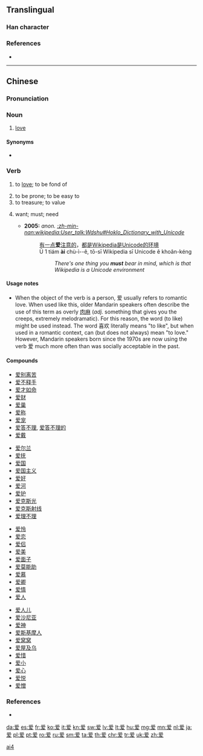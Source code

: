 {{also|愛}}
==Translingual==
{{stroke order|strokes=10}}

{{Han simp|愛|f=心|t=一}}

===Han character===
{{Han char|rn=87|rad=爪|as=06|sn=10|canj=月月大水 (BBKE)|ids=⿳[[⺤]][[冖]][[友]]}}

===References===
* {{Han ref|kx=0689.091|hdz=32033.110|uh=7231|ud=29233}}

----

==Chinese==
{{zh-hanzi-box|[[爱]]|[[愛]]}}

===Pronunciation===
{{zh-pron
|m=ài
|c=ngoi3,oi3
|h=poj=[[òi]] (oi<sup>3</sup>)|gd=oi<sup>5</sup>|hpy=oi4
|mc=影咍一开蟹去烏代
|mn=ài
|w=2e
|ma=y
|cat=v,n
}}

===Noun===
{{zh-noun}}

# [[love]]

====Synonyms====
* {{zh-l|爱情}}

===Verb===
{{zh-verb}}

# to [[love]]; to be fond of
#: {{zh-usex|你 爱 他 吗？||Do you '''love''' him?|link=yes}}
#: {{zh-usex|他 爱 说话。|He '''likes''' to talk.|link=yes}}
#: {{zh-usex|我 不 爱 吃 猪肉。|I don't '''like''' to eat pork.|link=yes}}
# to be prone; to be easy to
# to treasure; to value
# {{cx|Min Nan|lang=zh|sort=ài}} want; must; need
#* '''2005:''' ''anon.'' ''[[:zh-min-nan:wikipedia:User_talk:Wdshu#Hoklo_Dictionary_with_Unicode]]''
#*: [[有]][[一]][[点]]'''爱'''[[注意]][[的]]，[[都]][[是]]Wikipedia[[是]]Unicode[[的]][[环境]]
#*: Ū 1 tiám '''ài''' chù-ì--ê, tō-sī Wikipedia sī Unicode ê khoân-kéng
#*:: ''There's one thing you '''must''' bear in mind, which is that Wikipedia is a Unicode environment''

====Usage notes====
* When the object of the verb is a person, 爱 usually refers to romantic love.  When used like this, older Mandarin speakers often describe the use of this term as overly [[肉麻]] (''adj.'' something that gives you the creeps, extremely melodramatic).  For this reason, the word {{zh-l|喜歡|喜欢}} (to like) might be used instead.  The word 喜欢 literally means "to like", but when used in a romantic context, can (but does not always) mean "to love."  However, Mandarin speakers born since the 1970s are now using the verb 爱 much more often than was socially acceptable in the past.

====Compounds====
{{top4}}
* [[爱别离苦]]
* [[爱不释手]]
* [[爱才如命]]
* [[爱财]]
* [[爱巢]]
* [[爱称]]
* [[爱宠]]
* [[爱答不理]], [[爱答不理的]]
* [[爱戴]]
{{mid4}}
* [[爱尔兰]]
* [[爱抚]]
* [[爱国]]
* [[爱国主义]]
* [[爱好]]
* [[爱河]]
* [[爱护]]
* [[爱克斯光]]
* [[爱克斯射线]]
* [[爱理不理]]
{{mid4}}
* [[爱怜]]
* [[爱恋]]
* [[爱侣]]
* [[爱美]]
* [[爱面子]]
* [[爱莫能助]]
* [[爱慕]]
* [[爱卿]]
* [[爱情]]
* [[爱人]]
{{mid4}}
* [[爱人儿]]
* [[爱沙尼亚]]
* [[爱神]]
* [[爱斯基摩人]]
* [[爱窝窝]]
* [[爱屋及乌]]
* [[爱惜]]
* [[爱小]]
* [[爱心]]
* [[爱悦]]
* [[爱憎]]
{{bottom}}

===References===
* {{cite web
| url = http://203.64.42.21/iug/ungian/SoannTeng/chil/taihoa.asp
| title = 愛
| work = On-line Taiwanese/Mandarin Dictionary (台文／華文線頂辭典)
| language = Taiwanese/English
| accessdate = 2011-01-29}}

[[Category:Beginning Mandarin|ai4]]

[[da:爱]]
[[es:爱]]
[[fr:爱]]
[[ko:爱]]
[[it:爱]]
[[kn:爱]]
[[sw:爱]]
[[lv:爱]]
[[lt:爱]]
[[hu:爱]]
[[mg:爱]]
[[mn:爱]]
[[nl:爱]]
[[ja:爱]]
[[pl:爱]]
[[pt:爱]]
[[ro:爱]]
[[ru:爱]]
[[sm:爱]]
[[ta:爱]]
[[th:爱]]
[[chr:爱]]
[[tr:爱]]
[[uk:爱]]
[[zh:爱]]